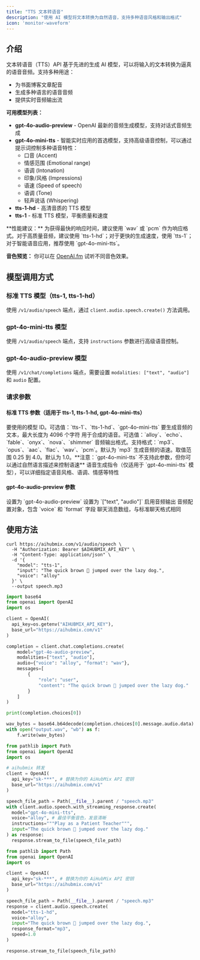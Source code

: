 ```yaml
---
title: "TTS 文本转语音"
description: "使用 AI 模型将文本转换为自然语音，支持多种语音风格和输出格式"
icon: 'monitor-waveform'
---
```


## 介绍

文本转语音（TTS）API 基于先进的生成 AI 模型，可以将输入的文本转换为逼真的语音音频。支持多种用途：

- 为书面博客文章配音
- 生成多种语言的语音音频
- 提供实时音频输出流

**可用模型列表：**
- **gpt-4o-audio-preview** - OpenAI 最新的音频生成模型，支持对话式音频生成
- **gpt-4o-mini-tts** - 智能实时应用的首选模型，支持高级语音控制，可以通过提示词控制多种语音特性：
  - 口音 (Accent)
  - 情感范围 (Emotional range)
  - 语调 (Intonation)
  - 印象/风格 (Impressions)
  - 语速 (Speed of speech)
  - 语调 (Tone)
  - 轻声说话 (Whispering)
- **tts-1-hd** - 高清音质的 TTS 模型
- **tts-1** - 标准 TTS 模型，平衡质量和速度

<Tip>
**性能建议：** 为获得最快的响应时间，建议使用 `wav` 或 `pcm` 作为响应格式。对于高质量音频，建议使用 `tts-1-hd`；对于更快的生成速度，使用 `tts-1`；对于智能语音应用，推荐使用 `gpt-4o-mini-tts`。

**音色预览：** 你可以在 [OpenAI.fm](https://www.openai.fm/) 试听不同音色效果。
</Tip>

## 模型调用方式

### 标准 TTS 模型（tts-1, tts-1-hd）
使用 `/v1/audio/speech` 端点，通过 `client.audio.speech.create()` 方法调用。

### gpt-4o-mini-tts 模型
使用 `/v1/audio/speech` 端点，支持 `instructions` 参数进行高级语音控制。

### gpt-4o-audio-preview 模型
使用 `/v1/chat/completions` 端点，需要设置 `modalities: ["text", "audio"]` 和 `audio` 配置。

### 请求参数

#### 标准 TTS 参数（适用于 tts-1, tts-1-hd, gpt-4o-mini-tts）

<ParamField body="model" type="string" required>
  要使用的模型 ID。可选值：`tts-1`、`tts-1-hd`、`gpt-4o-mini-tts`
</ParamField>

<ParamField body="input" type="string" required>
  要生成音频的文本，最大长度为 4096 个字符
</ParamField>

<ParamField body="voice" type="string" required>
  用于合成的语音。可选值：`alloy`、`echo`、`fable`、`onyx`、`nova`、`shimmer`
</ParamField>

<ParamField body="response_format" type="string" optional>
  音频输出格式。支持格式：`mp3`、`opus`、`aac`、`flac`、`wav`、`pcm`。默认为 `mp3`
</ParamField>

<ParamField body="speed" type="number" optional>
  生成音频的语速。取值范围 0.25 到 4.0。默认为 1.0。**注意：`gpt-4o-mini-tts` 不支持此参数，但你可以通过自然语言描述来控制语速**
</ParamField>

<ParamField body="instructions" type="string" optional>
  语音生成指令（仅适用于 `gpt-4o-mini-tts` 模型），可以详细指定语音风格、语调、情感等特性
</ParamField>

#### gpt-4o-audio-preview 参数

<ParamField body="model" type="string" required>
  设置为 `gpt-4o-audio-preview`
</ParamField>

<ParamField body="modalities" type="array" required>
  设置为 `["text", "audio"]` 启用音频输出
</ParamField>

<ParamField body="audio" type="object" required>
  音频配置对象，包含 `voice` 和 `format` 字段
</ParamField>

<ParamField body="messages" type="array" required>
  聊天消息数组，与标准聊天格式相同
</ParamField>

## 使用方法

<CodeGroup>

```shell Curl
curl https://aihubmix.com/v1/audio/speech \
  -H "Authorization: Bearer $AIHUBMIX_API_KEY" \
  -H "Content-Type: application/json" \
  -d '{
    "model": "tts-1",
    "input": "The quick brown 🦊 jumped over the lazy dog.",
    "voice": "alloy"
  }' \
  --output speech.mp3
```

```py gpt-4o-audio-preview
import base64
from openai import OpenAI
import os

client = OpenAI(
  api_key=os.getenv("AIHUBMIX_API_KEY"),
  base_url="https://aihubmix.com/v1"
)

completion = client.chat.completions.create(
    model="gpt-4o-audio-preview",
    modalities=["text", "audio"],
    audio={"voice": "alloy", "format": "wav"},
    messages=[
        {
            "role": "user",
            "content": "The quick brown 🦊 jumped over the lazy dog."
        }
    ]
)

print(completion.choices[0])

wav_bytes = base64.b64decode(completion.choices[0].message.audio.data)
with open("output.wav", "wb") as f:
    f.write(wav_bytes)
```

```py gpt-4o-mini-tts
from pathlib import Path
from openai import OpenAI
import os

# aihubmix 转发
client = OpenAI(
  api_key="sk-***", # 替换为你的 AiHubMix API 密钥
  base_url="https://aihubmix.com/v1"
)

speech_file_path = Path(__file__).parent / "speech.mp3"
with client.audio.speech.with_streaming_response.create(
  model="gpt-4o-mini-tts",
  voice="alloy", # 最佳平衡音色，发音清晰
  instructions="""Play as a Patient Teacher""",
  input="The quick brown 🦊 jumped over the lazy dog."
) as response:
  response.stream_to_file(speech_file_path)
```

```py 标准 TTS 模型
from pathlib import Path
from openai import OpenAI
import os

client = OpenAI(
  api_key="sk-***", # 替换为你的 AiHubMix API 密钥
  base_url="https://aihubmix.com/v1"
)

speech_file_path = Path(__file__).parent / "speech.mp3"
response = client.audio.speech.create(
  model="tts-1-hd",
  voice="alloy",
  input="The quick brown 🦊 jumped over the lazy dog.",
  response_format="mp3",
  speed=1.0
)

response.stream_to_file(speech_file_path)
```

</CodeGroup>